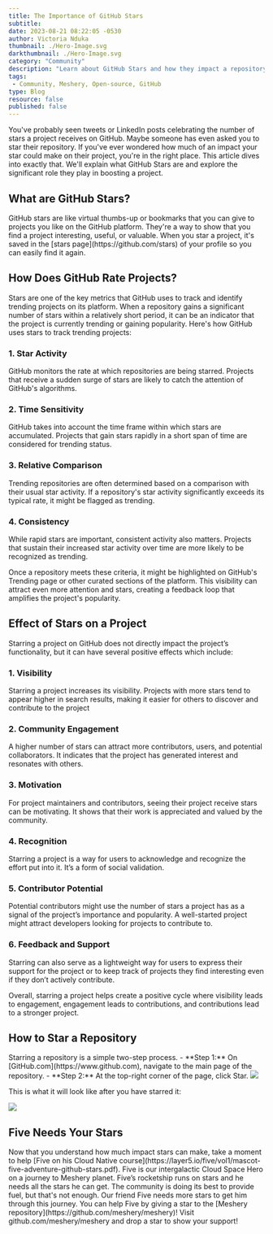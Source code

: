 ```yaml
---
title: The Importance of GitHub Stars
subtitle: 
date: 2023-08-21 08:22:05 -0530
author: Victoria Nduka
thumbnail: ./Hero-Image.svg
darkthumbnail: ./Hero-Image.svg
category: "Community"
description: "Learn about GitHub Stars and how they impact a repository's performance "
tags:
 - Community, Meshery, Open-source, GitHub
type: Blog
resource: false
published: false
---
```



<BlogWrapper>

You've probably seen tweets or LinkedIn posts celebrating the number of stars a project receives on GitHub. Maybe someone has even asked you to star their repository. If you've ever wondered how much of an impact your star could make on their project, you're in the right place. This article dives into exactly that. We'll explain what GitHub Stars are and explore the significant role they play in boosting a project.

<h2>What are GitHub Stars?</h2>
<p>GitHub stars are like virtual thumbs-up or bookmarks that you can give to projects you like on the GitHub platform. They're a way to show that you find a project interesting, useful, or valuable. When you star a project, it's saved in the [stars page](https://github.com/stars) of your profile so you can easily find it again.</p>

<h2>How Does GitHub Rate Projects?</h2>
<p>Stars are one of the key metrics that GitHub uses to track and identify trending projects on its platform. When a repository gains a significant number of stars within a relatively short period, it can be an indicator that the project is currently trending or gaining popularity. Here's how GitHub uses stars to track trending projects:</p>
<h3>1. Star Activity</h3>
GitHub monitors the rate at which repositories are being starred. Projects that receive a sudden surge of stars are likely to catch the attention of GitHub's algorithms.
<h3>2. Time Sensitivity</h3>
GitHub takes into account the time frame within which stars are accumulated. Projects that gain stars rapidly in a short span of time are considered for trending status.
<h3>3. Relative Comparison</h3>
Trending repositories are often determined based on a comparison with their usual star activity. If a repository's star activity significantly exceeds its typical rate, it might be flagged as trending.
<h3>4. Consistency</h3>
While rapid stars are important, consistent activity also matters. Projects that sustain their increased star activity over time are more likely to be recognized as trending.

<p>Once a repository meets these criteria, it might be highlighted on GitHub's Trending page or other curated sections of the platform. This visibility can attract even more attention and stars, creating a feedback loop that amplifies the project's popularity.</p>

<h2>Effect of Stars on a Project</h2>
Starring a project on GitHub does not directly impact the project’s functionality, but it can have several positive effects which include:
<h3>1. Visibility</h3>
Starring a project increases its visibility. Projects with more stars tend to appear higher in search results, making it easier for others to discover and contribute to the project
<h3>2. Community Engagement</h3>
A higher number of stars can attract more contributors, users, and potential collaborators. It indicates that the project has generated interest and resonates with others.
<h3>3. Motivation</h3>
For project maintainers and contributors, seeing their project receive stars can be motivating. It shows that their work is appreciated and valued by the community.
<h3>4. Recognition</h3>
Starring a project is a way for users to acknowledge and recognize the effort put into it. It’s a form of social validation.
<h3>5. Contributor Potential</h3>
Potential contributors might use the number of stars a project has as a signal of the project’s importance and popularity. A well-started project might attract developers looking for projects to contribute to.
<h3>6. Feedback and Support</h3>
Starring can also serve as a lightweight way for users to express their support for the project or to keep track of projects they find interesting even if they don’t actively contribute.

<p>Overall, starring a project helps create a positive cycle where visibility leads to engagement, engagement leads to contributions, and contributions lead to a stronger project.</p>

<h2>How to Star a Repository</h2>
Starring a repository is a simple two-step process.
- **Step 1:** On [GitHub.com](https://www.github.com), navigate to the main page of the repository.
- **Step 2:** At the top-right corner of the page, click Star.

<img src={MainRepository} className="image-center-no-shadow" />

This is what it will look like after you have starred it:

<img src={StarredRepository} className="image-center-no-shadow" />

<h2>Five Needs Your Stars</h2>
Now that you understand how much impact stars can make, take a moment to help [Five on his Cloud Native course](https://layer5.io/five/vol1/mascot-five-adventure-github-stars.pdf). Five is our intergalactic Cloud Space Hero on a journey to Meshery planet. Five’s rocketship runs on stars and he needs all the stars he can get. The community is doing its best to provide fuel, but that's not enough. Our friend Five needs more stars to get him through this journey. You can help Five by giving a star to the [Meshery repository](https://github.com/meshery/meshery)! Visit github.com/meshery/meshery and drop a star to show your support!

</BlogWrapper>
